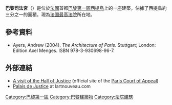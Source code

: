 {{Expand language|fr}}
{{Infobox building
| name                = 巴黎司法宮
| native_name         = Palais de justice de Paris
| native_name_lang    = fr
| image               = Palais de Justice (Paris) June 2010.jpg
| location            ={{法國}}[[巴黎|巴黎]][[巴黎第一區|第一區]][[西提島|西提島]]
}}

'''巴黎司法宮'''（{{lang-fr|Palais de justice de Paris}}）是位於[[法國|法國]]首都[[巴黎|巴黎]][[巴黎第一區|第一區]][[西提島|西提島]]上的一座建築，佔據了西提島約三分之一的面積。現為[[法国最高法院|法国最高法院]]所在地。

==參考資料==
* Ayers, Andrew (2004). ''The Architecture of Paris''. Stuttgart; London: Edition Axel Menges. ISBN 978-3-930698-96-7.

==外部連結==
{{commons category|Palais de justice de Paris}}
* [http://www.ca-paris.justice.fr/index.php?rubrique=12172 A visit of the Hall of Justice] {{Wayback|url=http://www.ca-paris.justice.fr/index.php?rubrique=12172 |date=20110312143149 }} (official site of the [[Paris_Court_of_Appeal|Paris Court of Appeal]])
* [http://paris1900.lartnouveau.com/paris01/le_palais_de_justice.htm Palais de Justice] {{Wayback|url=http://paris1900.lartnouveau.com/paris01/le_palais_de_justice.htm |date=20200216115534 }} at lartnouveau.com

{{coord|48.855722|N|2.345051|E|type:landmark_region:FR|display=title}}
{{巴黎名勝}}
{{法國小作品}}

[[Category:巴黎第一區|Category:巴黎第一區]]
[[Category:巴黎建築物|Category:巴黎建築物]]
[[Category:法院建筑|Category:法院建筑]]